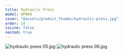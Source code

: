 ```yaml
---
title: Hydraulic Press
model: HP069
cover: "@assets/product_thumbs/hydraulic-press.jpg"
order: 14
isLine: false
nested: true
---
```



<ProductTabs />

![hydraulic press 05.jpg](@assets/article_images/hydraulic-press/roll-forming-line-03.jpg)
![hydraulic press 06.jpg](@assets/article_images/hydraulic-press/hydraulic-press-06.jpg)
